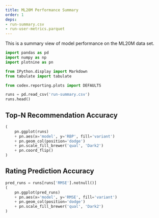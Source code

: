 ```yaml
---
title: ML20M Performance Summary
order: 1
deps:
- run-summary.csv
- run-user-metrics.parquet
---
```


This is a summary view of model performance on the ML20M data set.

```python
import pandas as pd
import numpy as np
import plotnine as pn
```

```python
from IPython.display import Markdown
from tabulate import tabulate
```

```python
from codex.reporting.plots import DEFAULTS
```

```python
runs = pd.read_csv('run-summary.csv')
runs.head()
```

## Top-N Recommendation Accuracy

```python
(
    pn.ggplot(runs)
    + pn.aes(x='model', y='RBP', fill='variant')
    + pn.geom_col(position='dodge')
    + pn.scale_fill_brewer('qual', 'Dark2')
    + pn.coord_flip()
)
```

## Rating Prediction Accuracy

```python
pred_runs = runs[runs['RMSE'].notnull()]
(
    pn.ggplot(pred_runs)
    + pn.aes(x='model', y='RMSE', fill='variant')
    + pn.geom_col(position='dodge')
    + pn.scale_fill_brewer('qual', 'Dark2')
)
```
